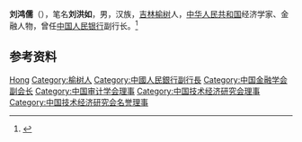 {{Otheruses|other=名为刘鸿儒的其他人物|刘鸿儒}}

'''刘鸿儒'''（{{bd|1930年|11月|}}），笔名'''刘洪如'''，男，汉族，[[吉林|吉林]][[榆树县|榆树]]人，[[中华人民共和国|中华人民共和国]]经济学家、金融人物，曾任[[中国人民银行|中国人民银行]]副行长。<ref>{{Cite book|title=中华金融辞库|author=戴相龙, 黄达主编|publisher=中国金融出版社|year=1998|isbn=9787504920485|location=北京|pages=}}</ref>

== 参考资料 ==
{{reflist}}

{{Navboxes
| title  = 刘鸿儒在[[中国金融学会|中国金融学会]]的职务
| list1  =
{{中国金融学会第二届理事会}}
{{中国金融学会第三届理事会}}
{{中国金融学会第五届理事会}}
{{中国金融学会第六届理事会}}
}}
{{Navboxes 
| title  = 刘鸿儒在[[中国审计学会|中国审计学会]]的职务
| list1  =
{{中国审计学会第一届理事会}}
}}
{{Navboxes
| title  = 刘鸿儒在[[中国技术经济学会|中国技术经济学会]]的职务
| list1  =
{{中国技术经济研究会第一届理事会}}
{{中国技术经济研究会第二届理事会}}
}}

{{Authority control}}
{{DEFAULTSORT:Liu刘}}
[[Category:刘姓|Hong]]
[[Category:榆树人|Category:榆树人]]
[[Category:中國人民銀行副行長|Category:中國人民銀行副行長]]
[[Category:中国金融学会副会长|Category:中国金融学会副会长]]
[[Category:中国审计学会理事|Category:中国审计学会理事]]
[[Category:中国技术经济研究会理事|Category:中国技术经济研究会理事]]
[[Category:中国技术经济研究会名誉理事|Category:中国技术经济研究会名誉理事]]

{{中国人物小作品}}
